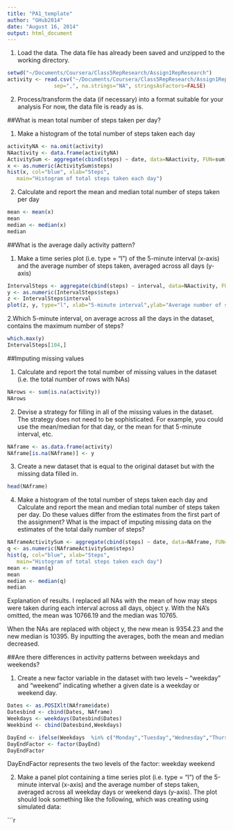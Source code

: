 ```yaml
---
title: "PA1_template"
author: "GHub2014"
date: "August 16, 2014"
output: html_document
---
```


1. Load the data.
The data file has already been saved and unzipped to the working directory.

```r
setwd("~/Documents/Coursera/Class5RepResearch/Assign1RepResearch")
activity <- read.csv("~/Documents/Coursera/Class5RepResearch/Assign1RepResearch/activity.csv", 
               sep=",", na.strings="NA", stringsAsFactors=FALSE)
```

2. Process/transform the data (if necessary) into a format suitable for your analysis
For now, the data file is ready as is.

##What is mean total number of steps taken per day?

1.  Make a histogram of the total number of steps taken each day

```r
activityNA <- na.omit(activity)
NAactivity <- data.frame(activityNA)
ActivitySum <- aggregate(cbind(steps) ~ date, data=NAactivity, FUN=sum)
x <- as.numeric(ActivitySum$steps)
hist(x, col="blue", xlab="Steps",
   main="Histogram of total steps taken each day")              
```
2. Calculate and report the mean and median total number of steps taken per day

```r
mean <- mean(x)
mean
median <- median(x)
median
```

##What is the average daily activity pattern?

1. Make a time series plot (i.e. type = "l") of the 5-minute interval (x-axis) and the average number of steps taken, averaged across all days (y-axis)
```r
IntervalSteps <- aggregate(cbind(steps) ~ interval, data=NAactivity, FUN="mean")
y <- as.numeric(IntervalSteps$steps)
z <- IntervalSteps$interval
plot(z, y, type="l", xlab="5-minute interval",ylab="Average number of steps", main="Average steps taken during each \n interval across all days", xlim=range(0:2355))
```

2.Which 5-minute interval, on average across all the days in the dataset, contains the maximum number of steps?
```r
which.max(y)
IntervalSteps[104,]
```

##Imputing missing values

1. Calculate and report the total number of missing values in the dataset (i.e. the total number of rows with NAs)
```r
NArows <- sum(is.na(activity))
NArows
```

2. Devise a strategy for filling in all of the missing values in the dataset. The strategy does not need to be sophisticated. For example, you could use the mean/median for that day, or the mean for that 5-minute interval, etc.

```r
NAframe <- as.data.frame(activity)
NAframe[is.na(NAframe)] <- y
```

3. Create a new dataset that is equal to the original dataset but with the missing data filled in.
```r
head(NAframe)
```

4. Make a histogram of the total number of steps taken each day and Calculate and report the mean and median total number of steps taken per day. Do these values differ from the estimates from the first part of the assignment? What is the impact of imputing missing data on the estimates of the total daily number of steps?
```r

NAframeActivitySum <- aggregate(cbind(steps) ~ date, data=NAframe, FUN=sum)
q <- as.numeric(NAframeActivitySum$steps)
hist(q, col="blue", xlab="Steps",
   main="Histogram of total steps taken each day")  
mean <- mean(q)
mean
median <- median(q)
median
```
Explanation of results. I replaced all NAs with the mean of how may steps were taken during each interval across all days, object y. With the NA's omitted, the mean was 10766.19 and the median was
10765.

When the NAs are replaced with object y, the new mean is 9354.23 and the new median is 10395. By inputting the averages, both the mean and median decreased.

##Are there differences in activity patterns between weekdays and weekends?

1. Create a new factor variable in the dataset with two levels – “weekday” and “weekend” indicating whether a given date is a weekday or weekend day.
```r
Dates <- as.POSIXlt(NAframe$date)
Datesbind <- cbind(Dates, NAframe)
Weekdays <- weekdays(Datesbind$Dates)
Weekbind <- cbind(Datesbind,Weekdays)

DayEnd <- ifelse(Weekdays  %in% c("Monday","Tuesday","Wednesday","Thursday","Friday"), 'weekday', 'weekend')
DayEndFactor <- factor(DayEnd)
DayEndFactor
```
DayEndFactor represents the two levels of the factor: weekday weekend

2. Make a panel plot containing a time series plot (i.e. type = "l") of the 5-minute interval (x-axis) and the average number of steps taken, averaged across all weekday days or weekend days (y-axis). The plot should look something like the following, which was creating using simulated data:

```r
